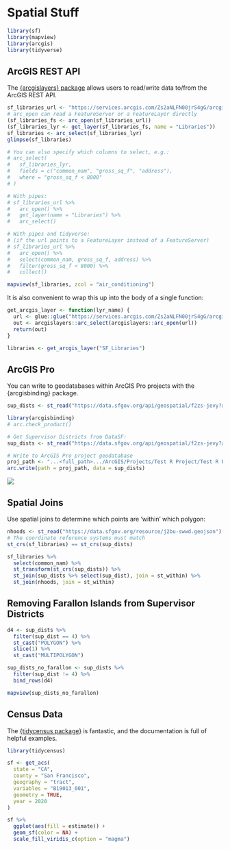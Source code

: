 # Spatial Stuff

```r
library(sf)
library(mapview)
library(arcgis)
library(tidyverse)
```

## ArcGIS REST API

The [{arcgislayers} package](https://github.com/R-ArcGIS/arcgislayers) allows users to read/write data to/from the ArcGIS REST API.

```r
sf_libraries_url <- "https://services.arcgis.com/Zs2aNLFN00jrS4gG/arcgis/rest/services/SF_Libraries/FeatureServer"
# arc_open can read a FeatureServer or a FeatureLayer directly
(sf_libraries_fs <- arc_open(sf_libraries_url))
(sf_libraries_lyr <- get_layer(sf_libraries_fs, name = "Libraries"))
sf_libraries <- arc_select(sf_libraries_lyr)
glimpse(sf_libraries)

# You can also specify which columns to select, e.g.:
# arc_select(
#   sf_libraries_lyr,
#   fields = c("common_nam", "gross_sq_f", "address"),
#   where = "gross_sq_f < 8000"
# )

# With pipes:
# sf_libraries_url %>% 
#   arc_open() %>% 
#   get_layer(name = "Libraries") %>% 
#   arc_select()

# With pipes and tidyverse:
# (if the url points to a FeatureLayer instead of a FeatureServer)
# sf_libraries_url %>% 
#   arc_open() %>% 
#   select(common_nam, gross_sq_f, address) %>% 
#   filter(gross_sq_f < 8000) %>% 
#   collect()

mapview(sf_libraries, zcol = "air_conditioning")
```

It is also convenient to wrap this up into the body of a single function:

```r
get_arcgis_layer <- function(lyr_name) {
  url <- glue::glue("https://services.arcgis.com/Zs2aNLFN00jrS4gG/arcgis/rest/services/{lyr_name}/FeatureServer/0")
  out <- arcgislayers::arc_select(arcgislayers::arc_open(url))
  return(out)
}

libraries <- get_arcgis_layer("SF_Libraries")
```


## ArcGIS Pro

You can write to geodatabases within ArcGIS Pro projects with the {arcgisbinding} package.

```r
sup_dists <- st_read("https://data.sfgov.org/api/geospatial/f2zs-jevy?accessType=DOWNLOAD&method=export&format=GeoJSON")
```


```r
library(arcgisbinding)
# arc.check_product()

# Get Supervisor Districts from DataSF:
sup_dists <- st_read("https://data.sfgov.org/api/geospatial/f2zs-jevy?accessType=DOWNLOAD&method=export&format=GeoJSON")

# Write to ArcGIS Pro project geodatabase
proj_path <- "...<full_path>.../ArcGIS/Projects/Test R Project/Test R Project.gdb/sup_dist"
arc.write(path = proj_path, data = sup_dists)
```

![](assets/arcgisbinding.png){fig-align="center"}


## Spatial Joins

Use spatial joins to determine which points are 'within' which polygon:

```r
nhoods <- st_read("https://data.sfgov.org/resource/j2bu-swwd.geojson")
# The coordinate reference systems must match
st_crs(sf_libraries) == st_crs(sup_dists)

sf_libraries %>% 
  select(common_nam) %>% 
  st_transform(st_crs(sup_dists)) %>% 
  st_join(sup_dists %>% select(sup_dist), join = st_within) %>% 
  st_join(nhoods, join = st_within)
```


## Removing Farallon Islands from Supervisor Districts

```r
d4 <- sup_dists %>% 
  filter(sup_dist == 4) %>% 
  st_cast("POLYGON") %>% 
  slice(1) %>% 
  st_cast("MULTIPOLYGON")

sup_dists_no_farallon <- sup_dists %>% 
  filter(sup_dist != 4) %>% 
  bind_rows(d4)

mapview(sup_dists_no_farallon)

```

## Census Data

The [{tidycensus package}](https://walker-data.com/tidycensus/) is fantastic, and the documentation is full of helpful examples. 

```r
library(tidycensus)

sf <- get_acs(
  state = "CA",
  county = "San Francisco",
  geography = "tract",
  variables = "B19013_001",
  geometry = TRUE,
  year = 2020
)

sf %>%
  ggplot(aes(fill = estimate)) + 
  geom_sf(color = NA) + 
  scale_fill_viridis_c(option = "magma") 
```


